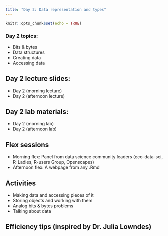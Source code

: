 ```yaml
---
title: "Day 2: Data representation and types"
---
```


```r
knitr::opts_chunk$set(echo = TRUE)
```

### Day 2 topics:

- Bits & bytes
- Data structures
- Creating data
- Accessing data 

## Day 2 lecture slides:

- Day 2 (morning lecture)
- Day 2 (afternoon lecture)

## Day 2 lab materials:

- Day 2 (morning lab)
- Day 2 (afternoon lab)

## Flex sessions

- Morning flex: Panel from data science community leaders (eco-data-sci, R-Ladies, R-users Group, Openscapes)
- Afternoon flex: A webpage from any .Rmd

## Activities

- Making data and accessing pieces of it
- Storing objects and working with them
- Analog bits & bytes problems
- Talking about data

## Efficiency tips (inspired by Dr. Julia Lowndes)


